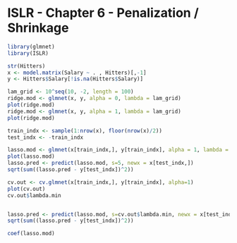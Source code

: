 # ISLR - Chapter 6 - Penalization / Shrinkage

```r
library(glmnet)
library(ISLR)
```

```r
str(Hitters)
x <- model.matrix(Salary ~ . , Hitters)[,-1]
y <- Hitters$Salary[!is.na(Hitters$Salary)]
```

```r
lam_grid <- 10^seq(10, -2, length = 100)
ridge.mod <- glmnet(x, y, alpha = 0, lambda = lam_grid)
plot(ridge.mod)
ridge.mod <- glmnet(x, y, alpha = 1, lambda = lam_grid)
plot(ridge.mod)
```


```r
train_indx <- sample(1:nrow(x), floor(nrow(x)/2))
test_indx <- -train_indx

lasso.mod <- glmnet(x[train_indx,], y[train_indx], alpha = 1, lambda = lam_grid)
plot(lasso.mod)
lasso.pred <- predict(lasso.mod, s=5, newx = x[test_indx,])
sqrt(sum((lasso.pred - y[test_indx])^2))
```


```r
cv.out <- cv.glmnet(x[train_indx,], y[train_indx], alpha=1)
plot(cv.out)
cv.out$lambda.min


lasso.pred <- predict(lasso.mod, s=cv.out$lambda.min, newx = x[test_indx,])
sqrt(sum((lasso.pred - y[test_indx])^2))

coef(lasso.mod)
```



